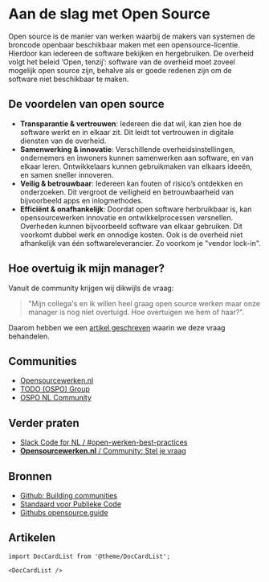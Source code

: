 # Aan de slag met Open Source

Open source is de manier van werken waarbij de makers van systemen de broncode openbaar beschikbaar maken met een opensource-licentie. Hierdoor kan iedereen de software bekijken en hergebruiken. De overheid volgt het beleid ‘Open, tenzij’: software van de overheid moet zoveel mogelijk open source zijn, behalve als er goede redenen zijn om de software niet beschikbaar te maken.

## De voordelen van open source

- **Transparantie & vertrouwen**: Iedereen die dat wil, kan zien hoe de software werkt en in elkaar zit. Dit leidt tot vertrouwen in digitale diensten van de overheid.
- **Samenwerking & innovatie**: Verschillende overheidsinstellingen, ondernemers en inwoners kunnen samenwerken aan software, en van elkaar leren. Ontwikkelaars kunnen gebruikmaken van elkaars ideeën, en samen sneller innoveren.
- **Veilig & betrouwbaar**: Iedereen kan fouten of risico’s ontdekken en onderzoeken. Dit vergroot de veiligheid en betrouwbaarheid van bijvoorbeeld apps en inlogmethodes.
- **Efficiënt & onafhankelijk**: Doordat open software herbruikbaar is, kan opensourcewerken innovatie en ontwikkelprocessen versnellen. Overheden kunnen bijvoorbeeld software van elkaar gebruiken. Dit voorkomt dubbel werk en onnodige kosten. Ook is de overheid niet afhankelijk van één softwareleverancier. Zo voorkom je "vendor lock-in".

## Hoe overtuig ik mijn manager?

Vanuit de community krijgen wij dikwijls de vraag:

> "Mijn collega's en ik willen heel graag open source werken maar onze manager is nog niet overtuigd. Hoe overtuigen we hem of haar?".

Daarom hebben we een [artikel geschreven](./hoe-overtuig-ik-mijn-manager) waarin we deze vraag behandelen.

## Communities

- [Opensourcewerken.nl](https://opensourcewerken.nl)
- [TODO (OSPO) Group](https://todogroup.org/#)
- [OSPO NL Community](https://ospo-nl.github.io/kennisbank/)

## Verder praten

- [Slack Code for NL / #open-werken-best-practices](https://codefornl.slack.com/archives/C01L2643G3W)
- [**Opensourcewerken.nl** / Community: Stel je vraag](https://opensourcewerken.nl/groups/view/75fc54b2-f4bf-4e67-a931-1d5b5b4c038a/open-source-community)

## Bronnen

- [Github: Building communities](https://docs.github.com/en/communities)
- [Standaard voor Publieke Code](https://standaardvoorpubliekecode.nl/)
- [Githubs opensource.guide](https://opensource.guide/)

## Artikelen

```mdx-code-block
import DocCardList from '@theme/DocCardList';

<DocCardList />
```
